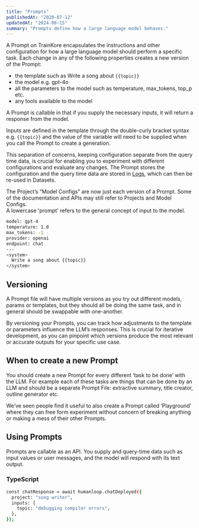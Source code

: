 ```yaml
---
title: "Prompts"
publishedAt: "2020-07-12"
updatedAt: "2024-06-15"
summary: "Prompts define how a large language model behaves."
---
```


A Prompt on TrainKore encapsulates the instructions and other configuration for how a large language model should perform a specific task. Each change in any of the following properties creates a new version of the Prompt:

- the template such as Write a song about `{{topic}}`
- the model e.g. gpt-4o
- all the parameters to the model such as temperature, max_tokens, top_p etc.
- any tools available to the model

A Prompt is callable in that if you supply the necessary inputs, it will return a response from the model.

Inputs are defined in the template through the double-curly bracket syntax e.g. `{{topic}}` and the value of the variable will need to be supplied when you call the Prompt to create a generation.

This separation of concerns, keeping configuration separate from the query time data, is crucial for enabling you to experiment with different configurations and evaluate any changes. The Prompt stores the configuration and the query time data are stored in [Logs](https://app.trainkore.com/settings), which can then be re-used in Datasets.

<div className="mb-6">
  <Banner title="FYI: Prompts have recently been renamed from ‘Projects’.">
    The Project’s “Model Configs” are now just each version of a Prompt. Some of
    the documentation and APIs may still refer to Projects and Model Configs.
  </Banner>
</div>

<Banner title="Note that we use a capitalized 'Prompt' to refer to the entity in TrainKore.">
  A lowercase 'prompt' refers to the general concept of input to the model.
</Banner>

```bash
model: gpt-4
temperature: 1.0
max_tokens: -1
provider: openai
endpoint: chat
---
<system>
  Write a song about {{topic}}
</system>
```

## Versioning

A Prompt file will have multiple versions as you try out different models, params or templates, but they should all be doing the same task, and in general should be swappable with one-another.

By versioning your Prompts, you can track how adjustments to the template or parameters influence the LLM’s responses. This is crucial for iterative development, as you can pinpoint which versions produce the most relevant or accurate outputs for your specific use case.

## When to create a new Prompt

You should create a new Prompt for every different ‘task to be done’ with the LLM. For example each of these tasks are things that can be done by an LLM and should be a separate Prompt File: extractive summary, title creator, outline generator etc.

We’ve seen people find it useful to also create a Prompt called ‘Playground’ where they can free form experiment without concern of breaking anything or making a mess of their other Prompts.

## Using Prompts

Prompts are callable as an API. You supply and query-time data such as input values or user messages, and the model will respond with its text output.

### TypeScript

```bash
const chatResponse = await humanloop.chatDeployed({
  project: "song writer",
  inputs: {
    topic: "debugging compiler errors",
  },
});
```
